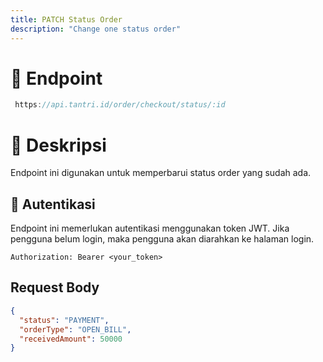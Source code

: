 ```yaml
---
title: PATCH Status Order
description: "Change one status order"
---
```


# 🔗 Endpoint

```ts
 https://api.tantri.id/order/checkout/status/:id
```

# 📖 Deskripsi

Endpoint ini digunakan untuk memperbarui status order yang sudah ada.

## 🔑 Autentikasi

Endpoint ini memerlukan autentikasi menggunakan token JWT. Jika pengguna belum login, maka pengguna akan diarahkan ke halaman login.

```http
Authorization: Bearer <your_token>
```

## Request Body

```json
{
  "status": "PAYMENT",
  "orderType": "OPEN_BILL",
  "receivedAmount": 50000
}
```
